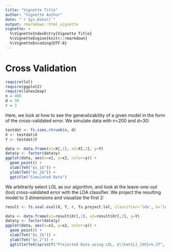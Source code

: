 ```yaml
---
title: "Vignette Title"
author: "Vignette Author"
date: "`r Sys.Date()`"
output: rmarkdown::html_vignette
vignette: >
  %\VignetteIndexEntry{Vignette Title}
  %\VignetteEngine{knitr::rmarkdown}
  %\VignetteEncoding{UTF-8}
---
```


# Cross Validation

```r
require(lol)
require(ggplot2)
require(latex2exp)
n = 400
d = 30
r = 3
```

Here, we look at how to see the generalizability of a given model in the form of the cross-validated error. We simulate data with n=200 and d=30:

```r
testdat <- fs.sims.rtrunk(n, d)
X <- testdat$X
Y <- testdat$Y

data <- data.frame(x1=X[,1], x2=X[,2], y=Y)
data$y <- factor(data$y)
ggplot(data, aes(x=x1, y=x2, color=y)) +
  geom_point() +
  xlab(TeX("$x_1$")) +
  ylab(TeX("$x_2$")) +
  ggtitle("Simulated Data")
```

We arbitrarily select LOL as our algorithm, and look at the leave-one-out (loo) cross-validated error with the LDA classifier. We project the resulting model to 3 dimensions and visualize the first 2:

```r
result <- fs.xval.eval(X, Y, r, fs.project.lol, classifier='lda', k='loo')

data <- data.frame(x1=result$Xr[,1], x2=result$Xr[,2], y=Y)
data$y <- factor(data$y)
ggplot(data, aes(x=x1, y=x2, color=y)) +
  geom_point() +
  xlab(TeX("$x_1$")) +
  ylab(TeX("$x_2")) +
  ggtitle(TeX(sprintf("Projected Data using LOL, $\\hat{L}_{XV}=%.2f", result$Lhat)))
```
